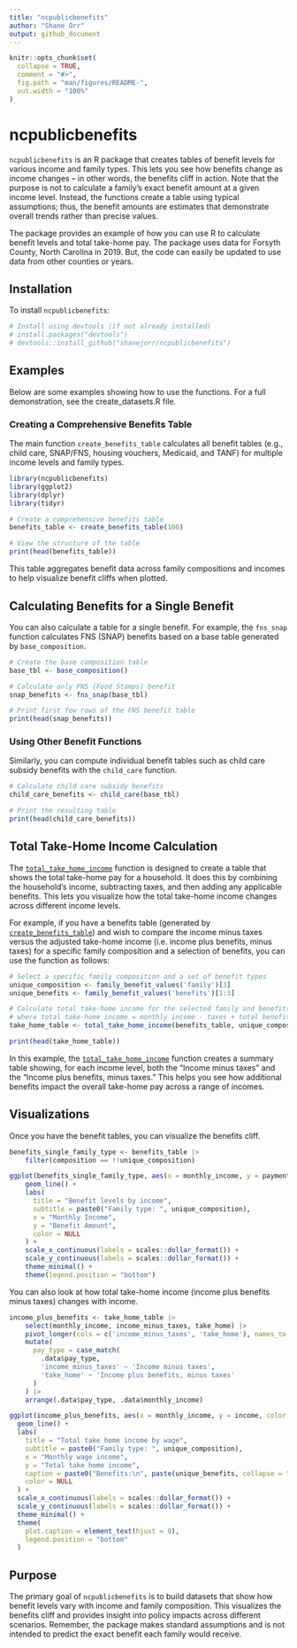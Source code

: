 ```yaml
---
title: "ncpublicbenefits"
author: "Shane Orr"
output: github_document
---
```


<!-- README.md is generated from README.Rmd. Please edit that file -->

```r
knitr::opts_chunk$set(
  collapse = TRUE,
  comment = "#>",
  fig.path = "man/figures/README-",
  out.width = "100%"
)
```

# ncpublicbenefits

<!-- badges: start -->
<!-- badges: end -->

`ncpublicbenefits` is an R package that creates tables of benefit levels for various income and family types. This lets you see how benefits change as income changes – in other words, the benefits cliff in action. Note that the purpose is not to calculate a family's exact benefit amount at a given income level. Instead, the functions create a table using typical assumptions; thus, the benefit amounts are estimates that demonstrate overall trends rather than precise values.

The package provides an example of how you can use R to calculate benefit levels and total take-home pay. The package uses data for Forsyth County, North Carolina in 2019. But, the code can easily be updated to use data from other counties or years.

## Installation

To install `ncpublicbenefits`:

```r
# Install using devtools (if not already installed)
# install.packages("devtools")
# devtools::install_github("shanejorr/ncpublicbenefits")
```

## Examples
Below are some examples showing how to use the functions. For a full demonstration, see the create_datasets.R file.

### Creating a Comprehensive Benefits Table
The main function `create_benefits_table` calculates all benefit tables (e.g., child care, SNAP/FNS, housing vouchers, Medicaid, and TANF) for multiple income levels and family types.

```r
library(ncpublicbenefits)
library(ggplot2)
library(dplyr)
library(tidyr)

# Create a comprehensive benefits table
benefits_table <- create_benefits_table(100)

# View the structure of the table
print(head(benefits_table))
```

This table aggregates benefit data across family compositions and incomes to help visualize benefit cliffs when plotted.

## Calculating Benefits for a Single Benefit

You can also calculate a table for a single benefit. For example, the `fns_snap` function calculates FNS (SNAP) benefits based on a base table generated by `base_composition`.

```r
# Create the base composition table 
base_tbl <- base_composition()

# Calculate only FNS (Food Stamps) benefit
snap_benefits <- fns_snap(base_tbl)

# Print first few rows of the FNS benefit table
print(head(snap_benefits))
```

### Using Other Benefit Functions

Similarly, you can compute individual benefit tables such as child care subsidy benefits with the `child_care` function.

```r
# Calculate child care subsidy benefits
child_care_benefits <- child_care(base_tbl)

# Print the resulting table
print(head(child_care_benefits))
```

## Total Take-Home Income Calculation

The [`total_take_home_income`](R/create_datasets.R) function is designed to create a table that shows the total take-home pay for a household. It does this by combining the household's income, subtracting taxes, and then adding any applicable benefits. This lets you visualize how the total take-home income changes across different income levels.

For example, if you have a benefits table (generated by [`create_benefits_table`](R/create_datasets.R)) and wish to compare the income minus taxes versus the adjusted take-home income (i.e. income plus benefits, minus taxes) for a specific family composition and a selection of benefits, you can use the function as follows:

```r
# Select a specific family composition and a set of benefit types
unique_composition <- family_benefit_values('family')[3]
unique_benefits <- family_benefit_values('benefits')[1:3]

# Calculate total take-home income for the selected family and benefits,
# where total take-home income = monthly income - taxes + total benefit
take_home_table <- total_take_home_income(benefits_table, unique_composition, unique_benefits)

print(head(take_home_table))
```

In this example, the [`total_take_home_income`](R/create_datasets.R) function creates a summary table showing, for each income level, both the "Income minus taxes" and the "Income plus benefits, minus taxes." This helps you see how additional benefits impact the overall take-home pay across a range of incomes. 

## Visualizations

Once you have the benefit tables, you can visualize the benefits cliff.

```r
benefits_single_family_type <- benefits_table |>
    filter(composition == !!unique_composition)

ggplot(benefits_single_family_type, aes(x = monthly_income, y = payment, color = benefit)) +
    geom_line() +
    labs(
      title = "Benefit levels by income",
      subtitle = paste0("Family type: ", unique_composition),
      x = "Monthly Income",
      y = "Benefit Amount",
      color = NULL
    ) +
    scale_x_continuous(labels = scales::dollar_format()) +
    scale_y_continuous(labels = scales::dollar_format()) +
    theme_minimal() +
    theme(legend.position = "bottom")
```

You can also look at how total take-home income (income plus benefits minus taxes) changes with income.

```r
income_plus_benefits <- take_home_table |>
    select(monthly_income, income_minus_taxes, take_home) |>
    pivot_longer(cols = c('income_minus_taxes', 'take_home'), names_to = 'pay_type', values_to = 'income') |>
    mutate(
      pay_type = case_match(
        .data$pay_type,
        'income_minus_taxes' ~ 'Income minus taxes',
        'take_home' ~ 'Income plus benefits, minus taxes'
      )
    ) |>
    arrange(.data$pay_type, .data$monthly_income)

ggplot(income_plus_benefits, aes(x = monthly_income, y = income, color = pay_type)) +
  geom_line() +
  labs(
    title = "Total take home income by wage",
    subtitle = paste0("Family type: ", unique_composition),
    x = "Monthly wage income",
    y = "Total take home income",
    caption = paste0("Benefits:\n", paste(unique_benefits, collapse = ", ")),
    color = NULL
  ) +
  scale_x_continuous(labels = scales::dollar_format()) +
  scale_y_continuous(labels = scales::dollar_format()) +
  theme_minimal() +
  theme(
    plot.caption = element_text(hjust = 0),
    legend.position = "bottom"
  )
```

## Purpose

The primary goal of `ncpublicbenefits` is to build datasets that show how benefit levels vary with income and family composition. This visualizes the benefits cliff and provides insight into policy impacts across different scenarios. Remember, the package makes standard assumptions and is not intended to predict the exact benefit each family would receive.
